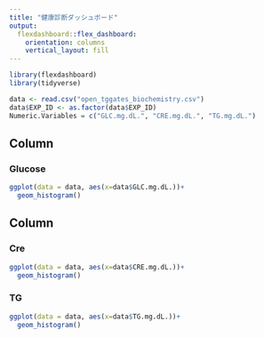 ```yaml
---
title: "健康診断ダッシュボード"
output: 
  flexdashboard::flex_dashboard:
    orientation: columns
    vertical_layout: fill
---
```


```r
library(flexdashboard)
library(tidyverse)
```

```r
data <- read.csv("open_tggates_biochemistry.csv")
data$EXP_ID <- as.factor(data$EXP_ID)
Numeric.Variables = c("GLC.mg.dL.", "CRE.mg.dL.", "TG.mg.dL.")
```

Column {data-width=300}
-----------------------------------------------------------------------

### Glucose
```r
ggplot(data = data, aes(x=data$GLC.mg.dL.))+
  geom_histogram()
```

Column {data-width=300}
-----------------------------------------------------------------------

### Cre

```r
ggplot(data = data, aes(x=data$CRE.mg.dL.))+
  geom_histogram()
```

### TG

```r
ggplot(data = data, aes(x=data$TG.mg.dL.))+
  geom_histogram()
```

